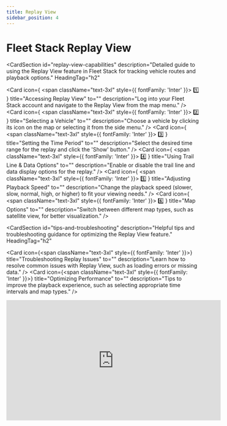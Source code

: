 ```yaml
---
title: Replay View
sidebar_position: 4
---
```


# Fleet Stack Replay View

<CardSection
  id="replay-view-capabilities"
  description="Detailed guide to using the Replay View feature in Fleet Stack for tracking vehicle routes and playback options."
  HeadingTag="h2"
>
  <Card
    icon={
      <span className="text-3xl" style={{ fontFamily: 'Inter' }}>
        1️⃣
      </span>
    }
    title="Accessing Replay View"
    to=""
    description="Log into your Fleet Stack account and navigate to the Replay View from the map menu."
  />
  <Card
    icon={
      <span className="text-3xl" style={{ fontFamily: 'Inter' }}>
        2️⃣
      </span>
    }
    title="Selecting a Vehicle"
    to=""
    description="Choose a vehicle by clicking its icon on the map or selecting it from the side menu."
  />
  <Card
    icon={
      <span className="text-3xl" style={{ fontFamily: 'Inter' }}>
        3️⃣
      </span>
    }
    title="Setting the Time Period"
    to=""
    description="Select the desired time range for the replay and click the 'Show' button."
  />
  <Card
    icon={
      <span className="text-3xl" style={{ fontFamily: 'Inter' }}>
        4️⃣
      </span>
    }
    title="Using Trail Line & Data Options"
    to=""
    description="Enable or disable the trail line and data display options for the replay."
  />
  <Card
    icon={
      <span className="text-3xl" style={{ fontFamily: 'Inter' }}>
        5️⃣
      </span>
    }
    title="Adjusting Playback Speed"
    to=""
    description="Change the playback speed (slower, slow, normal, high, or higher) to fit your viewing needs."
  />
  <Card
    icon={
      <span className="text-3xl" style={{ fontFamily: 'Inter' }}>
        6️⃣
      </span>
    }
    title="Map Options"
    to=""
    description="Switch between different map types, such as satellite view, for better visualization."
  />
</CardSection>

<CardSection
  id="tips-and-troubleshooting"
  description="Helpful tips and troubleshooting guidance for optimizing the Replay View feature."
  HeadingTag="h2"
>
  <Card
    icon={<span className="text-3xl" style={{ fontFamily: 'Inter' }}></span>}
    title="Troubleshooting Replay Issues"
    to=""
    description="Learn how to resolve common issues with Replay View, such as loading errors or missing data."
  />
  <Card
    icon={<span className="text-3xl" style={{ fontFamily: 'Inter' }}></span>}
    title="Optimizing Performance"
    to=""
    description="Tips to improve the playback experience, such as selecting appropriate time intervals and map types."
  />
</CardSection>

<div style={{ display: 'flex', justifyContent: 'center', marginTop: '20px' }}>
  <iframe
    width="560"
    height="315"
    src="https://www.youtube.com/embed/icvyFDV8s2c?si=kCdKLtlST_nRx3at"
    title="Scheduled Reports Management Tutorial"
    frameBorder="0"
    allow="accelerometer; autoplay; clipboard-write; encrypted-media; gyroscope; picture-in-picture"
    allowFullScreen
  ></iframe>
</div>

<head>
  <title>Fleet Stack Replay View</title>
  <meta
    name="description"
    content="A step-by-step guide for using the Replay View in Fleet Stack, including vehicle selection, playback options, and troubleshooting tips."
  />
</head>
